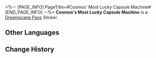 <%-- [PAGE_INFO]
PageTitle=#Cosmos' Most Lucky Capsule Machine#
[END_PAGE_INFO] --%>
{{Stub|Location information}}
{{Item Infobox
|title       = Cosmos's Most Lucky Capsule Machine
|id          = 223207
|image       = Dreamscape Pass Sticker Cosmos' Most Lucky Capsule Machine.png{{subst:void|<!--$UPLOAD:<<SpriteOutput/TravelBrochure/StickFigures/223207.png>-<Dreamscape Pass Sticker Cosmos' Most Lucky Capsule Machine.png>-<Item Icons>>-->}}
|type        = Dreamscape Pass Sticker
|type2       = Amusing Ourselves to Death Stickers
|invCategory = 
|rarity      = 4
|effect      = 
|description = Digital stickers that can be used to decorate the pages of the Dreamtour Handbook. They come in many different styles.
|source1     = Visit the giant [[Golden Capsule Machine]]
}}
{{Description|Please don't make as lowly a wish as "get rich overnight."}}
'''Cosmos's Most Lucky Capsule Machine''' is a [[Dreamscape Pass]] Sticker.

==Other Languages==
{{Other Languages
|en   = Cosmos's Most Lucky Capsule Machine
|zhs  = 银河第一福星扭蛋
|zht  = 銀河第一福星扭蛋
|ja   = 銀河No.1幸運ガチャ
|ko   = 은하 제일 행운의 별 뽑기
|es   = Máquina de bolas más afortunada del cosmos
|fr   = Distributeur de capsules le plus chanceux du cosmos
|ru   = Самый везучий гачапон
|th   = กาชาดาวนำโชค อันดับหนึ่งแห่งจักรวาล
|vi   = Quay Trứng May Mắn Nhất Ngân Hà
|de   = Glücklichste Kapseln des Universums
|id   = Mesin Kapsul Paling Beruntung di Galaksi
|pt   = Máquina de Cápsulas Mais Sortuda do Cosmos
}}

==Change History==
{{Change History|2.0}}